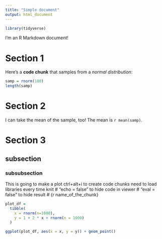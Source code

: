 ```yaml
---
title: "Simple document"
output: html_document
---
```


```r
library(tidyverse)
```


I'm an R Markdown document! 

# Section 1

Here's a **code chunk** that samples from 
a _normal distribution_:

```r
samp = rnorm(100)
length(samp)
```

# Section 2

I can take the mean of the sample, too!
The mean is `r mean(samp)`.

# Section 3

## subsection

### subsubsection

This is going to make a plot
ctrl+alt+i to create code chunks
need to load libraries every time knit
# "echo = false" to hide code in viewer 
# "eval = false" to hide result
# {r name_of_the_chunk}

```r
plot_df =
  tibble(
    x = rnorm(n=1000),
    y = 1 + 2 * x + rnorm(n = 1000)
  )

ggplot(plot_df, aes(x = x, y = y)) + geom_point()
```

